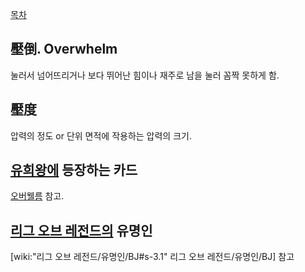 [[목차]]
== 壓倒. Overwhelm == 
눌러서 넘어뜨리거나 보다 뛰어난 힘이나 재주로 남을 눌러 꼼짝 못하게 함. 

== 壓度 ==
압력의 정도 or 단위 면적에 작용하는 압력의 크기. 

== [[유희왕]]에 등장하는 카드 ==
[[오버웰름]] 참고.

== [[리그 오브 레전드]]의 유명인 ==
[wiki:"리그 오브 레전드/유명인/BJ#s-3.1" 리그 오브 레전드/유명인/BJ] 참고
